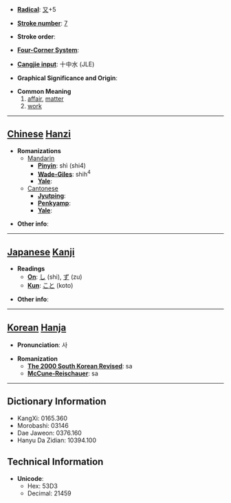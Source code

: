 * '''[[Wiktionary:Chinese radical index| Radical]]''': [[Wiktionary:Chinese radical index 又|又]]+5

* '''[[Wiktionary:Chinese total strokes index|Stroke number]]''': [[Wiktionary:Chinese total strokes index 7|7]]

* '''Stroke order''': 

* '''[[Wiktionary:Chinese four corner index|Four-Corner System]]''': 

* '''[[Wiktionary:Chinese Cangjie index|Cangjie input]]''': 十中水 (JLE)

* '''Graphical Significance and Origin''': 

* '''Common Meaning'''
*#[[affair]], [[matter]]
*# [[work]]


----

== [[Chinese]] [[Hanzi]] ==

* '''Romanizations'''
** [[Mandarin]]
*** '''[[Pinyin]]''': shì (shi4)
*** '''[[Wade-Giles]]''': shih<sup>4</sup>
*** '''[[Yale]]''': 
**[[Cantonese]]
***'''[[Jyutping]]''':
***'''[[Penkyamp]]''': 
***'''[[Yale]]''': 

* '''Other info''': 

----

== [[Japanese]] [[Kanji]] ==

* '''Readings'''
** '''[[On]]''': [[し]] (shi), [[ず]] (zu)
** '''[[Kun]]''': [[こと]] (koto)

* '''Other info''':  

----

== [[Korean]] [[Hanja]] ==

* '''Pronunciation''': 사

* '''Romanization'''
** '''[[The 2000 South Korean Revised Romanization|The 2000 South Korean Revised]]''': sa
** '''[[McCune-Reischauer]]''': sa

----

== Dictionary Information ==

* KangXi: 0165.360
* Morobashi: 03146
* Dae Jaweon: 0376.160
* Hanyu Da Zidian: 10394.100

== Technical Information ==

* '''Unicode''':
** Hex: 53D3
** Decimal: 21459